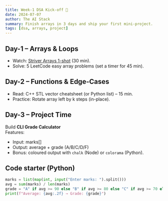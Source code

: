 ```yaml
---
title: Week-1 DSA Kick-off 🚀
date: 2024-07-07
author: The AI Stack
summary: Finish arrays in 3 days and ship your first mini-project.
tags: [dsa, arrays, project]
---
```


## Day-1 – Arrays & Loops

- Watch: [Striver Arrays 1-shot](https://youtu.be/t_f0nwwdg5o) (30 min).
- Solve: 5 LeetCode easy array problems (set a timer for 45 min).

## Day-2 – Functions & Edge-Cases

- Read: C++ STL vector cheatsheet (or Python list) – 15 min.
- Practice: Rotate array left by k steps (in-place).

## Day-3 – Project Time

Build **CLI Grade Calculator**  
Features:

- Input: marks[]
- Output: average + grade (A/B/C/D/F)
- Bonus: coloured output with `chalk` (Node) or `colorama` (Python).

## Code starter (Python)

```py
marks = list(map(int, input("Enter marks: ").split()))
avg = sum(marks) / len(marks)
grade = "A" if avg >= 90 else "B" if avg >= 80 else "C" if avg >= 70 else "D" if avg >= 60 else "F"
print(f"Average: {avg:.2f} → Grade: {grade}")
```
